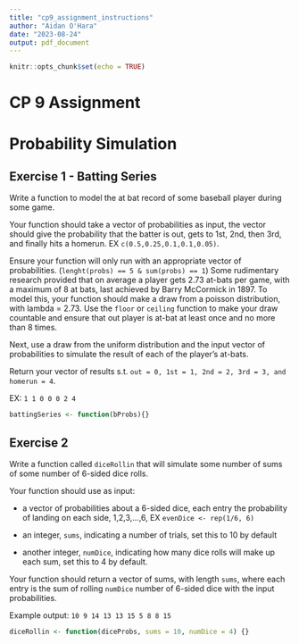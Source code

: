 ```yaml
---
title: "cp9_assignment_instructions"
author: "Aidan O'Hara"
date: "2023-08-24"
output: pdf_document
---
```


```r
knitr::opts_chunk$set(echo = TRUE)
```

# CP 9 Assignment

# Probability Simulation

## Exercise 1 - Batting Series

Write a function to model the at bat record of some baseball player during some game.

Your function should take a vector of probabilities as input, the vector should give the probability that the batter is out, gets to 1st, 2nd, then 3rd, and finally hits a homerun. EX `c(0.5,0.25,0.1,0.1,0.05)`.

Ensure your function will only run with an appropriate vector of probabilities. (`lenght(probs) == 5 & sum(probs) == 1`) Some rudimentary research provided that on average a player gets 2.73 at-bats per game, with a maximum of 8 at bats, last achieved by Barry McCormick in 1897. To model this, your function should make a draw from a poisson distribution, with lambda = 2.73. Use the `floor` or `ceiling` function to make your draw countable and ensure that out player is at-bat at least once and no more than 8 times.

Next, use a draw from the uniform distribution and the input vector of probabilities to simulate the result of each of the player's at-bats.

Return your vector of results s.t. `out = 0, 1st = 1, 2nd = 2, 3rd = 3, and homerun = 4`.

EX: `1 1 0 0 0 2 4`

```r
battingSeries <- function(bProbs){}
```

\newpage

## Exercise 2

Write a function called `diceRollin` that will simulate some number of sums of some number of 6-sided dice rolls.

Your function should use as input:

-   a vector of probabilities about a 6-sided dice, each entry the probability of landing on each side, 1,2,3,...,6, EX `evenDice <- rep(1/6, 6)`

-   an integer, `sums`, indicating a number of trials, set this to 10 by default

-   another integer, `numDice`, indicating how many dice rolls will make up each sum, set this to 4 by default.

Your function should return a vector of sums, with length `sums`, where each entry is the sum of rolling `numDice` number of 6-sided dice with the input probabilities. 

Example output: `10 9 14 13 13 15 5 8 8 15`

```r
diceRollin <- function(diceProbs, sums = 10, numDice = 4) {}
```
